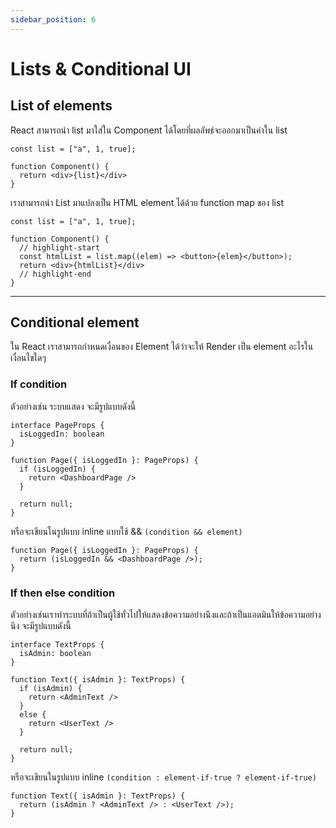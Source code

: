 ```yaml
---
sidebar_position: 6
---
```


# Lists & Conditional UI

## List of elements

React สามารถนำ list มาใส่ใน Component ได้โดยที่ผลลัพธ์จะออกมาเป็นค่าใน list 
```tsx
const list = ["a", 1, true];

function Component() {
  return <div>{list}</div>
}
```

เราสามารถนำ List มาแปลงเป็น HTML element ได้ด้วย function map ของ list

```tsx
const list = ["a", 1, true]; 

function Component() {
  // highlight-start
  const htmlList = list.map((elem) => <button>{elem}</button>);
  return <div>{htmlList}</div>
  // highlight-end
}
```

---

## Conditional element

ใน React เราสามารถกำหนดเงื่อนของ Element ได้ว่าจะให้ Render เป็น element อะไรในเงื่อนไขใดๆ 

### If condition
ตัวอย่างเช่น ระบบแสดง จะมีรูปแบบดังนี้
```tsx
interface PageProps {
  isLoggedIn: boolean
}

function Page({ isLoggedIn }: PageProps) {
  if (isLoggedIn) {
    return <DashboardPage />
  }
  
  return null;
}
```

หรือจะเขียนในรูปแบบ inline แบบใช้ && `(condition && element)`

```tsx
function Page({ isLoggedIn }: PageProps) {
  return (isLoggedIn && <DashboardPage />);
}
```

### If then else condition

ตัวอย่างเช่นเราทำระบบที่ถ้าเป็นผู้ใช้ทั่วไปให้แสดงข้อความอย่างนึงและถ้าเป็นแอดมินให้ข้อความอย่างนึง จะมีรูปแบบดังนี้

```tsx
interface TextProps {
  isAdmin: boolean
}

function Text({ isAdmin }: TextProps) {
  if (isAdmin) {
    return <AdminText />
  }
  else {
    return <UserText />
  }

  return null;
}
```

หรือจะเขียนในรูปแบบ inline `(condition : element-if-true ? element-if-true)`

```tsx
function Text({ isAdmin }: TextProps) {
  return (isAdmin ? <AdminText /> : <UserText />);
}
```